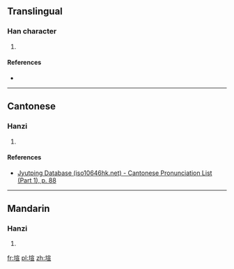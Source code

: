 ==Translingual==

===Han character===
{{Han char|rn=32|rad=土|as=09|sn=12|four=|canj=GJMM|ids=⿰土宣}}

# {{defn|Han|sort=土09}}

====References====
* {{Han ref|kx=0234.271|hdz=10467.060|uh=5847|ud=22599}}

----

==Cantonese==

===Hanzi===
{{yue-hanzi|jyut=[[syun1]]|y=syun1}}

# {{defn|lang=yue|sort=土09}}

====References====
*[http://www.iso10646hk.net/jp/document/download.jsp Jyutping Database (iso10646hk.net) - Cantonese Pronunciation List (Part 1), p. 88]

----

==Mandarin==

===Hanzi===
{{cmn-hanzi|pin=[[xuān]] ([[xuan1]])|wg=hsüan<sup>1</sup>}}

# {{defn|lang=cmn|sort=土09}}

[[fr:塇]]
[[pl:塇]]
[[zh:塇]]